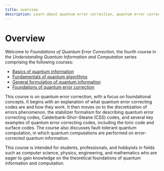 ```yaml
---
title: overview
description: Learn about quantum error correction, quantum error correcting codes, and fault-tolerant quantum computation.
---
```


# Overview

Welcome to *Foundations of Quantum Error Correction,* the fourth course in the *Understanding Quantum Information and Computation* series comprising the following courses:

- [Basics of quantum information](/learning/courses/basics-of-quantum-information/index)
- [Fundamentals of quantum algorithms](/learning/courses/fundamentals-of-quantum-algorithms/index)
- [General formulation of quantum information](/learning/courses/general-formulation-of-quantum-information/index)
- [Foundations of quantum error correction](/learning/courses/foundations-of-quantum-error-correction/index)

This course is on quantum error correction, with a focus on foundational concepts. 
It begins with an explanation of what quantum error correcting codes are and how they work. 
It then moves on to the discretization of errors phenomenon, the stabilizer formalism for 
describing quantum error correcting codes, Calderbank–Shor–Steane (CSS) codes, and several 
key examples of quantum error correcting codes, including the toric code and surface codes. 
The course also discusses fault-tolerant quantum computation, in which quantum computations 
are performed on error-corrected quantum information.

This course is intended for students, professionals, and hobbyists in fields such as computer science, physics, 
engineering, and mathematics who are eager to gain knowledge on the theoretical foundations of quantum information 
and computation.
